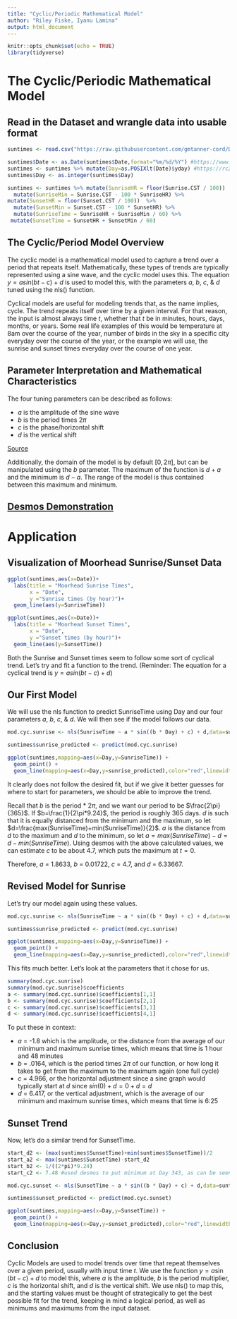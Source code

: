 ```yaml
---
title: "Cyclic/Periodic Mathematical Model"
author: "Riley Fiske, Iyanu Lamina"
output: html_document
---
```


```r
knitr::opts_chunk$set(echo = TRUE)
library(tidyverse)
```

# **The Cyclic/Periodic Mathematical Model**

## Read in the Dataset and wrangle data into usable format

```r
suntimes <- read.csv("https://raw.githubusercontent.com/gmtanner-cord/DATA316/main/Data/MoorheadSunriseSunset.csv",stringsAsFactors = TRUE)

suntimes$Date <- as.Date(suntimes$Date,format="%m/%d/%Y") #https://www.statology.org/convert-strings-to-dates-in-r/
suntimes <- suntimes %>% mutate(Day=as.POSIXlt(Date)$yday) #https://rc2e.com/stringsanddates
suntimes$Day <- as.integer(suntimes$Day)

suntimes <- suntimes %>% mutate(SunriseHR = floor(Sunrise.CST / 100))  %>%
  mutate(SunriseMin = Sunrise.CST - 100 * SunriseHR) %>%
mutate(SunsetHR = floor(Sunset.CST / 100))  %>% 
  mutate(SunsetMin = Sunset.CST - 100 * SunsetHR) %>%
  mutate(SunriseTime = SunriseHR + SunriseMin / 60) %>%
 mutate(SunsetTime = SunsetHR + SunsetMin / 60)
```

## The Cyclic/Period Model Overview

The cyclic model is a mathematical model used to capture a trend over a period that repeats itself. Mathematically, these types of trends are typically represented using a sine wave, and the cyclic model uses this. The equation $y = a  sin(bt - c) + d$ is used to model this, with the parameters *a*, *b*, *c*, & *d* tuned using the nls() function.

Cyclical models are useful for modeling trends that, as the name implies, cycle. The trend repeats itself over time by a given interval. For that reason, the input is almost always time $t$, whether that $t$ be in minutes, hours, days, months, or years. Some real life examples of this would be temperature at 8am over the course of the year, number of birds in the sky in a specific city everyday over the course of the year, or the example we will use, the sunrise and sunset times everyday over the course of one year.

## Parameter Interpretation and Mathematical Characteristics

The four tuning parameters can be described as follows:

* *a* is the amplitude of the sine wave
* *b* is the period times $2\pi$
* *c* is the phase/horizontal shift
* *d* is the vertical shift

[Source](http://jwilson.coe.uga.edu/EMAT6680Fa09/Gonterman/Gonterman1/Gonterman1.html)

Additionally, the domain of the model is by default $[0,2\pi]$, but can be manipulated using the *b* parameter. The maximum of the function is $d + a$ and the minimum is $d - a$. The range of the model is thus contained between this maximum and minimum.

## [Desmos Demonstration](https://www.desmos.com/calculator/6tysciq4cs)


# **Application**

## Visualization of Moorhead Sunrise/Sunset Data
```r

ggplot(suntimes,aes(x=Date))+
  labs(title = "Moorhead Sunrise Times",
       x = "Date",
       y ="Sunrise times (by hour)")+
  geom_line(aes(y=SunriseTime))

ggplot(suntimes,aes(x=Date))+
  labs(title = "Moorhead Sunset Times",
       x = "Date",
       y ="Sunset times (by hour)")+
  geom_line(aes(y=SunsetTime))

```

Both the Sunrise and Sunset times seem to follow some sort of cyclical trend. Let's try and fit a function to the trend. (Reminder: The equation for a cyclical trend is $y = a  sin(bt - c) + d$)

## Our First Model

We will use the nls function to predict SunriseTime using Day and our four parameters *a*, *b*, *c*, & *d*. We will then see if the model follows our data.
```r

mod.cyc.sunrise <- nls(SunriseTime ~ a * sin((b * Day) + c) + d,data=suntimes,start=list(a=1,b=1,c=1,d=1))

suntimes$sunrise_predicted <- predict(mod.cyc.sunrise)

ggplot(suntimes,mapping=aes(x=Day,y=SunriseTime)) +
  geom_point() +
  geom_line(mapping=aes(x=Day,y=sunrise_predicted),color="red",linewidth=1)

```

It clearly does not follow the desired fit, but if we give it better guesses for where to start for parameters, we should be able to improve the trend.

Recall that *b* is the period * $2\pi$, and we want our period to be $\frac{2\pi}{365}$. If $b=\frac{1}{2\pi*9.24}$, the period is roughly 365 days.
*d* is such that it is equally distanced from the minimum and the maximum, so let $d=\frac{max(SunriseTime)+min(SunriseTime)}{2}$. *a* is the distance from *d* to the maximum and *d* to the minimum, so let $a=max(SunriseTime)-d=d-min(SunriseTime)$. Using desmos with the above calculated values, we can estimate *c* to be about 4.7, which puts the maximum at $t=0$.

Therefore, *a* = 1.8633, *b* = 0.01722, *c* = 4.7, and *d* = 6.33667.

## Revised Model for Sunrise

Let's try our model again using these values.
```r

mod.cyc.sunrise <- nls(SunriseTime ~ a * sin((b * Day) + c) + d,data=suntimes,start=list(a=1.8633,b=.01722,c=4.7,d=6.336667))

suntimes$sunrise_predicted <- predict(mod.cyc.sunrise)

ggplot(suntimes,mapping=aes(x=Day,y=SunriseTime)) +
  geom_point() +
  geom_line(mapping=aes(x=Day,y=sunrise_predicted),color="red",linewidth=2)
```

This fits much better. Let's look at the parameters that it chose for us.
```r

summary(mod.cyc.sunrise)
summary(mod.cyc.sunrise)$coefficients
a <- summary(mod.cyc.sunrise)$coefficients[1,1]
b <- summary(mod.cyc.sunrise)$coefficients[2,1]
c <- summary(mod.cyc.sunrise)$coefficients[3,1]
d <- summary(mod.cyc.sunrise)$coefficients[4,1]

```

To put these in context:

* *a* = -1.8 which is the amplitude, or the distance from the average of our minimum and maximum sunrise times, which means that time is 1 hour and 48 minutes
* *b* = .0164, which is the period times $2\pi$ of our function, or how long it takes to get from the maximum to the maximum again (one full cycle)
* *c* = 4.966, or the horizontal adjustment since a sine graph would typically start at *d* since $sin(0)+d=0+d=d$
* *d* = 6.417, or the vertical adjustment, which is the average of our minimum and maximum sunrise times, which means that time is 6:25

## Sunset Trend

Now, let's do a similar trend for SunsetTime.
```r

start_d2 <- (max(suntimes$SunsetTime)+min(suntimes$SunsetTime))/2
start_a2 <- max(suntimes$SunsetTime)-start_d2
start_b2 <- 1/((2*pi)*9.24)
start_c2 <- 7.48 #used desmos to put minimum at Day 343, as can be seen in the dataset

mod.cyc.sunset <- nls(SunsetTime ~ a * sin((b * Day) + c) + d,data=suntimes,start=list(a=start_a2,b=start_b2,c=start_c2,d=start_d2))

suntimes$sunset_predicted <- predict(mod.cyc.sunset)

ggplot(suntimes,mapping=aes(x=Day,y=SunsetTime)) +
  geom_point() +
  geom_line(mapping=aes(x=Day,y=sunset_predicted),color="red",linewidth=2)
```

## Conclusion

Cyclic Models are used to model trends over time that repeat themselves over a given period, usually with input time $t$. We use the function $y=a\sin(bt-c)+d$ to model this, where *a* is the amplitude, *b* is the period multiplier, *c* is the horizontal shift, and *d* is the vertical shift. We use nls() to map this, and the starting values must be thought of strategically to get the best possible fit for the trend, keeping in mind a logical period, as well as minimums and maximums from the input dataset.